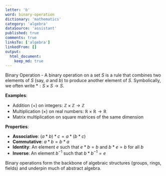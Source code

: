 ```yaml
---
letter: 'b'
word: binary-operation
dictionary: 'mathematics'
category: 'algebra'
dataSource: 'assistant'
published: true
comments: true
linksTo: ['algebra']
linkedFrom: []
output:
  html_document:
    keep_md: true
---
```




<a id="binary-operation">Binary Operation</a> - A binary operation on a set $S$ is a rule that combines two elements of $S$ (say, $a$ and $b$) to produce another element of $S$. Symbolically, we often write $* : S \times S \to S$.

**Examples**:
- Addition ($+$) on integers: $\mathbb{Z} \times \mathbb{Z} \to \mathbb{Z}$
- Multiplication ($\times$) on real numbers: $\mathbb{R} \times \mathbb{R} \to \mathbb{R}$
- Matrix multiplication on square matrices of the same dimension

**Properties**:
- **Associative**: $(a*b)*c = a*(b*c)$
- **Commutative**: $a*b = b*a$
- **Identity**: An element $e$ such that $e*b = b$ and $b*e = b$ for all $b$
- **Inverse**: An element $b^{-1}$ such that $b*b^{-1} = e$

Binary operations form the backbone of algebraic structures (groups, rings, fields) and underpin much of abstract algebra.

